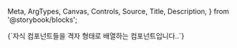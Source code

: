   Meta,
  ArgTypes,
  Canvas,
  Controls,
  Source,
  Title,
  Description,
} from '@storybook/blocks';

<Title>Grid</Title>
<Description>
  {`자식 컴포넌트들을 격자 형태로 배열하는 컴포넌트입니다..`}
</Description>
<Canvas of={GridStories.DefaultGrid} />
<Meta of={GridStories} />
<Source of={GridStories.DefaultGrid} />
<Controls of={GridStories.DefaultGrid} />
